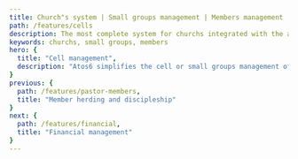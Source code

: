 ```yaml
---
title: Church"s system | Small groups management | Members management
path: /features/cells
description: The most complete system for churchs integrated with the app most innovate! Atos6 helps to pastor with quality, your management and communication more efficient. Click and checking out
keywords: churchs, small groups, members
hero: {
  title: "Cell management",
  description: "Atos6 simplifies the cell or small groups management of your church. Register and see your small groups on the map, send weekly reports and follow the growth of each cell through graphical management reports."
}
previous: {
  path: /features/pastor-members,
  title: "Member herding and discipleship"
}
next: {
  path: /features/financial,
  title: "Financial management"
}
---
```




<Block
  imageOnLeft
  image={cellIndicators}
  title="Cell register"
  description="On the Atos6 you can register small groups from your church, informing the profile, week day, hour and address."
/>

<Block
  image={cellMap}
  title="Small groups map visualization"
  description="After register your small groups, they are visible on an integrated map with Google Maps, that can be viewed on a public page, which people can search small groups next to them and inside the Atos6, also facilitating the planning of your church which can search the correct cell for a new member, or analizes the necessity of new small groups on a certain location."
/>

<Block
  imageOnLeft
  image={cellReports}
  title="Weekly cell reports"
  description="A cell leader can send presence reports throught their computer or through the Atos6 management app. Besides informing weekly who was present and which one are visitors, the church can create personalized fields to be filled by the leaders. The church defines the data to send on the weekly report and Atos6 consolidates all data online."
/>

<Block
  image={cellIndicators}
  title="Management charts"
  description="Follow the small groups growth through management chart reports. Each leader, supervisor and pastor is allowed to see the indicators of your small groups and can export the data of each to sheets. There are several reports: frequency, by managerial view (profile, neighborhood, day of the week), weekly by networks, evolution and consolidation, not sent, hierarchy, general indicators, reports in numbers and so on."
/>
